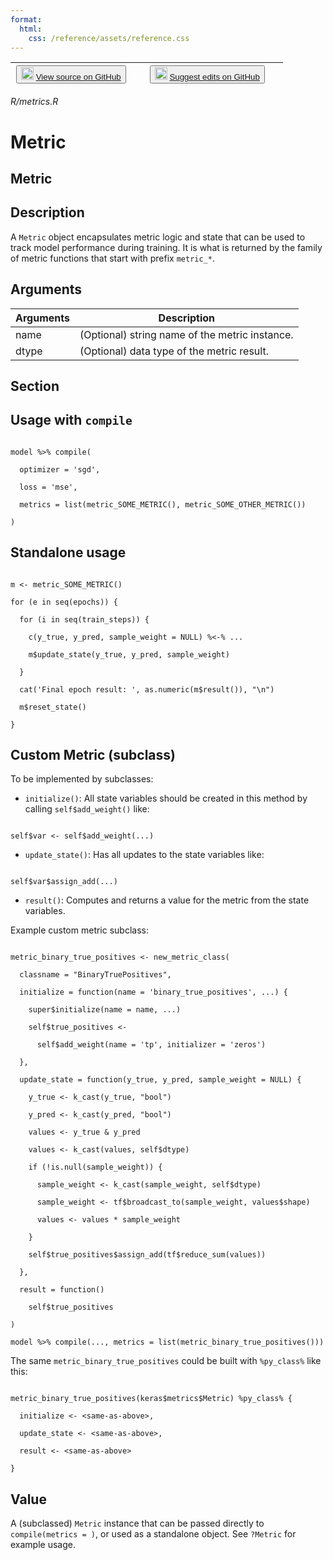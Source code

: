 ```yaml
---
format:
  html:
    css: /reference/assets/reference.css
---
```


| <button class="button"> ![](/reference/assets/GitHub-Mark-32px.png){width="20"} [View source on GitHub](https://github.com/rstudio/keras//blob/main/R/metrics.R) </button> | <button class="button"> ![](/reference/assets/GitHub-Mark-32px.png){width="20"} [Suggest edits on GitHub](https://github.com/rstudio/keras//edit/main/R/metrics.R) </button> |
|:------------------------------:|:--------------------------------------:|

*R/metrics.R*

# Metric

## Metric

## Description
A `Metric` object encapsulates metric logic and state that can be used to track model performance during training. It is what is returned by the family of metric functions that start with prefix `metric_*`. 



## Arguments
|Arguments|Description|
|---|---|
| name | (Optional) string name of the metric instance. |
| dtype | (Optional) data type of the metric result. |


## Section

## Usage with `compile`

```

model %>% compile( 

  optimizer = 'sgd', 

  loss = 'mse', 

  metrics = list(metric_SOME_METRIC(), metric_SOME_OTHER_METRIC()) 

) 

```

## Standalone usage

```

m <- metric_SOME_METRIC() 

for (e in seq(epochs)) { 

  for (i in seq(train_steps)) { 

    c(y_true, y_pred, sample_weight = NULL) %<-% ... 

    m$update_state(y_true, y_pred, sample_weight) 

  } 

  cat('Final epoch result: ', as.numeric(m$result()), "\n") 

  m$reset_state() 

} 

```

## Custom Metric (subclass)

To be implemented by subclasses: 

- `initialize()`: All state variables should be created in this method by calling `self$add_weight()` like: 

```

self$var <- self$add_weight(...) 

```

- `update_state()`: Has all updates to the state variables like: 

```

self$var$assign_add(...) 

```

- `result()`: Computes and returns a value for the metric from the state variables. 

Example custom metric subclass: 

```

metric_binary_true_positives <- new_metric_class( 

  classname = "BinaryTruePositives", 

  initialize = function(name = 'binary_true_positives', ...) { 

    super$initialize(name = name, ...) 

    self$true_positives <- 

      self$add_weight(name = 'tp', initializer = 'zeros') 

  }, 

  update_state = function(y_true, y_pred, sample_weight = NULL) { 

    y_true <- k_cast(y_true, "bool") 

    y_pred <- k_cast(y_pred, "bool") 

    values <- y_true & y_pred 

    values <- k_cast(values, self$dtype) 

    if (!is.null(sample_weight)) { 

      sample_weight <- k_cast(sample_weight, self$dtype) 

      sample_weight <- tf$broadcast_to(sample_weight, values$shape) 

      values <- values * sample_weight 

    } 

    self$true_positives$assign_add(tf$reduce_sum(values)) 

  }, 

  result = function() 

    self$true_positives 

) 

model %>% compile(..., metrics = list(metric_binary_true_positives())) 

```

The same `metric_binary_true_positives` could be built with `%py_class%` like this: 

```

metric_binary_true_positives(keras$metrics$Metric) %py_class% { 

  initialize <- <same-as-above>, 

  update_state <- <same-as-above>, 

  result <- <same-as-above> 

} 

```

## Value
A (subclassed) `Metric` instance that can be passed directly to `compile(metrics = )`, or used as a standalone object. See `?Metric` for example usage. 




